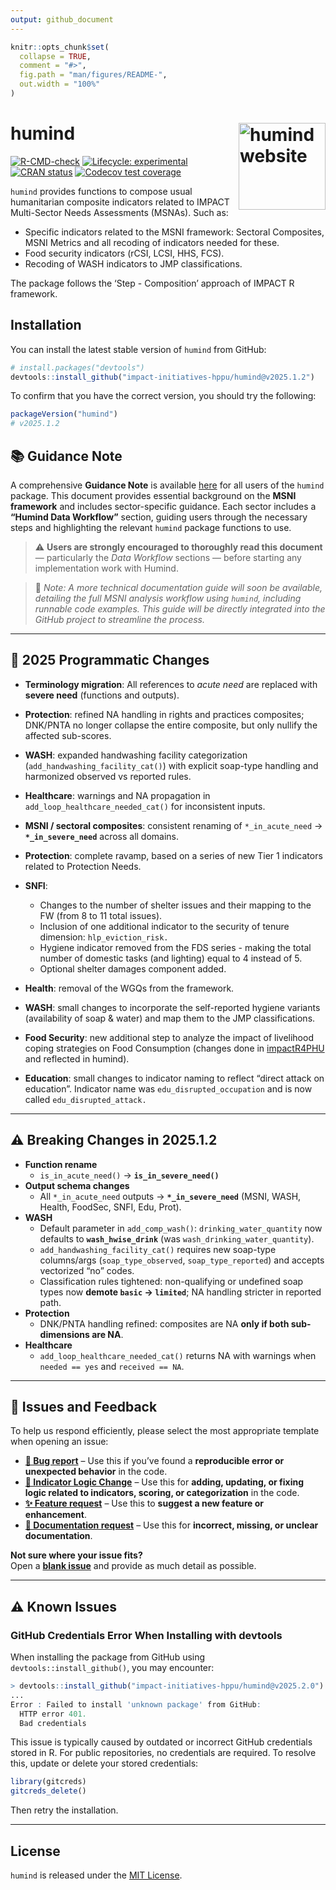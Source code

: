 ```yaml
---
output: github_document
---
```


<!-- README.md is generated from README.Rmd. Please edit that file -->

```r
knitr::opts_chunk$set(
  collapse = TRUE,
  comment = "#>",
  fig.path = "man/figures/README-",
  out.width = "100%"
)
```

# humind <a href="https://impact-initiatives-hppu.github.io/humind/"><img src="man/figures/logo.png" align="right" height="139" alt="humind website" /></a>

<!-- badges: start -->
[![R-CMD-check](https://github.com/impact-initiatives-hppu/humind/actions/workflows/R-CMD-check.yaml/badge.svg)](https://github.com/impact-initiatives-hppu/humind/actions/workflows/R-CMD-check.yaml)
[![Lifecycle: experimental](https://img.shields.io/badge/lifecycle-experimental-orange.svg)](https://lifecycle.r-lib.org/articles/stages.html#experimental)
[![CRAN status](https://www.r-pkg.org/badges/version/humind)](https://CRAN.R-project.org/package=humind)
[![Codecov test coverage](https://codecov.io/gh/impact-initiatives-hppu/humind/branch/main/graph/badge.svg)](https://app.codecov.io/gh/impact-initiatives-hppu/humind?branch=main)
<!-- badges: end -->

`humind` provides functions to compose usual humanitarian composite
indicators related to IMPACT Multi-Sector Needs Assessments (MSNAs). Such as:

- Specific indicators related to the MSNI framework: Sectoral Composites, MSNI Metrics and all recoding of indicators needed for these.
- Food security indicators (rCSI, LCSI, HHS, FCS).
- Recoding of WASH indicators to JMP classifications.

The package follows the 'Step - Composition' approach of IMPACT R framework.

## Installation

You can install the latest stable version of `humind` from GitHub:

``` r
# install.packages("devtools")
devtools::install_github("impact-initiatives-hppu/humind@v2025.1.2")
```

To confirm that you have the correct version, you should try the following:

```r
packageVersion("humind")
# v2025.1.2
```

## 📚 Guidance Note

A comprehensive **Guidance Note** is available [here](https://acted.sharepoint.com/sites/IMPACT-Humanitarian_Planning_Prioritization/SitePages/MSNA%20analysis%20(LSG-MSNi).aspx) for all users of the `humind` package. This document provides essential background on the **MSNI framework** and includes sector-specific guidance. Each sector includes a **"Humind Data Workflow"** section, guiding users through the necessary steps and highlighting the relevant `humind` package functions to use.

> ⚠️ **Users are strongly encouraged to thoroughly read this document** — particularly the *Data Workflow* sections — before starting any implementation work with Humind.

> 📌 *Note: A more technical documentation guide will soon be available, detailing the full MSNI analysis workflow using `humind`, including runnable code examples. This guide will be directly integrated into the GitHub project to streamline the process.*

---

## 📖 2025 Programmatic Changes

* **Terminology migration**: All references to *acute need* are replaced with **severe need** (functions and outputs).  
* **Protection**: refined NA handling in rights and practices composites; DNK/PNTA no longer collapse the entire composite, but only nullify the affected sub-scores.  
* **WASH**: expanded handwashing facility categorization (`add_handwashing_facility_cat()`) with explicit soap-type handling and harmonized observed vs reported rules.  
* **Healthcare**: warnings and NA propagation in `add_loop_healthcare_needed_cat()` for inconsistent inputs.  
* **MSNI / sectoral composites**: consistent renaming of `*_in_acute_need` → **`*_in_severe_need`** across all domains.  
* **Protection**: complete ravamp, based on a series of new Tier 1 indicators
related to Protection Needs. 

* **SNFI**:
  * Changes to the number of shelter issues and their mapping to the FW (from 8
  to 11 total issues).
  * Inclusion of one additional indicator to the security of tenure dimension:
  `hlp_eviction_risk.`
  * Hygiene indicator removed from the FDS series - making the total number of
  domestic tasks (and lighting) equal to 4 instead of 5.
  * Optional shelter damages component added.


* **Health**: removal of the WGQs from the framework.

* **WASH**: small changes to incorporate the self-reported hygiene variants (availability of soap & water) and map them to the JMP classifications.

* **Food Security**: new additional step to analyze the impact of livelihood coping
strategies on Food Consumption (changes done in [impactR4PHU](https://github.com/impact-initiatives/impactR4PHU)
and reflected in humind).

* **Education**: small changes to indicator naming to reflect "direct attack on
education". Indicator name was `edu_disrupted_occupation` and is now called
`edu_disrupted_attack.` 

---

## ⚠️ Breaking Changes in 2025.1.2

* **Function rename**  
  - `is_in_acute_need()` → **`is_in_severe_need()`**  

* **Output schema changes**  
  - All `*_in_acute_need` outputs → **`*_in_severe_need`** (MSNI, WASH, Health, FoodSec, SNFI, Edu, Prot).  

* **WASH**  
  - Default parameter in `add_comp_wash()`: `drinking_water_quantity` now defaults to **`wash_hwise_drink`** (was `wash_drinking_water_quantity`).  
  - `add_handwashing_facility_cat()` requires new soap-type columns/args (`soap_type_observed`, `soap_type_reported`) and accepts vectorized “no” codes.  
  - Classification rules tightened: non-qualifying or undefined soap types now **demote `basic` → `limited`**; NA handling stricter in reported path.  

* **Protection**  
  - DNK/PNTA handling refined: composites are NA **only if both sub-dimensions are NA**.  

* **Healthcare**  
  - `add_loop_healthcare_needed_cat()` returns NA with warnings when `needed == yes` and `received == NA`.  

---

## 📌 Issues and Feedback

To help us respond efficiently, please select the most appropriate template when opening an issue:

- **[🐛 Bug report](https://github.com/impact-initiatives-hppu/humind/issues/new?template=bug-report.yml&labels=bug,triage)** – Use this if you’ve found a **reproducible error or unexpected behavior** in the code.  
- **[🧮 Indicator Logic Change](https://github.com/impact-initiatives-hppu/humind/issues/new?template=indicator_logic_change.yml&labels=indicator-logic)** – Use this for **adding, updating, or fixing logic related to indicators, scoring, or categorization** in the code.  
- **[✨ Feature request](https://github.com/impact-initiatives-hppu/humind/issues/new?template=feature_request.yml&labels=enhancement)** – Use this to **suggest a new feature or enhancement**.  
- **[📖 Documentation request](https://github.com/impact-initiatives-hppu/humind/issues/new?template=documentation_request.yml&labels=documentation)** – Use this for **incorrect, missing, or unclear documentation**.  

**Not sure where your issue fits?**  
Open a **[blank issue](https://github.com/impact-initiatives-hppu/humind/issues/new)** and provide as much detail as possible.

---

## ⚠️ Known Issues

### GitHub Credentials Error When Installing with devtools

When installing the package from GitHub using `devtools::install_github()`, you may encounter:

```r
> devtools::install_github("impact-initiatives-hppu/humind@v2025.2.0")
...
Error : Failed to install 'unknown package' from GitHub:
  HTTP error 401.
  Bad credentials
```

This issue is typically caused by outdated or incorrect GitHub credentials stored in R. For public repositories, no credentials are required. To resolve this, update or delete your stored credentials:

```r
library(gitcreds)
gitcreds_delete()
```

Then retry the installation.

---

## License

`humind` is released under the [MIT License](LICENSE.md).
